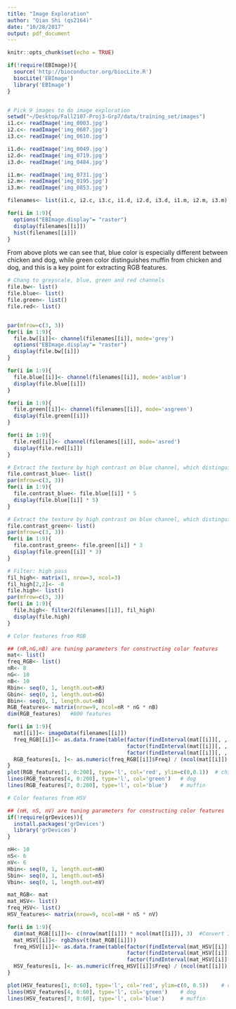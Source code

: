 ```yaml
---
title: "Image Exploration"
author: "Qian Shi (qs2164)"
date: "10/28/2017"
output: pdf_document
---
```


```r
knitr::opts_chunk$set(echo = TRUE)
```

```r
if(!require(EBImage)){
  source('http://bioconductor.org/biocLite.R')
  biocLite('EBImage')
  library('EBImage')
}


# Pick 9 images to do image exploration
setwd("~/Desktop/Fall2107-Proj3-Grp7/data/training_set/images")
i1.c<- readImage('img_0003.jpg')
i2.c<- readImage('img_0687.jpg')
i3.c<- readImage('img_0610.jpg')

i1.d<- readImage('img_0049.jpg')
i2.d<- readImage('img_0719.jpg')
i3.d<- readImage('img_0484.jpg')

i1.m<- readImage('img_0731.jpg')
i2.m<- readImage('img_0195.jpg')
i3.m<- readImage('img_0853.jpg')

filenames<- list(i1.c, i2.c, i3.c, i1.d, i2.d, i3.d, i1.m, i2.m, i3.m)

for(i in 1:9){
  options("EBImage.display"= "raster") 
  display(filenames[[i]])
  hist(filenames[[i]])
}
```
From above plots we can see that, blue color is especially different between chicken and dog, while green color distinguishes muffin from chicken and dog, and this is a key point for extracting RGB features.


```r
# Chang to greyscale, blue, green and red channels
file.bw<- list()
file.blue<- list()
file.green<- list()
file.red<- list()


par(mfrow=c(3, 3))
for(i in 1:9){
  file.bw[[i]]<- channel(filenames[[i]], mode='grey')
  options("EBImage.display"= "raster") 
  display(file.bw[[i]])
}

for(i in 1:9){
  file.blue[[i]]<- channel(filenames[[i]], mode='asblue')
  display(file.blue[[i]])
}

for(i in 1:9){
  file.green[[i]]<- channel(filenames[[i]], mode='asgreen')
  display(file.green[[i]])
}

for(i in 1:9){
  file.red[[i]]<- channel(filenames[[i]], mode='asred')
  display(file.red[[i]])
}
```


```r
# Extract the texture by high contrast on blue channel, which distinguish difference on chicken from dog and muffin
file.contrast_blue<- list()
par(mfrow=c(3, 3))
for(i in 1:9){
  file.contrast_blue<- file.blue[[i]] * 5
  display(file.blue[[i]] * 5)
}

# Extract the texture by high contrast on blue channel, which distinguish difference on muffin from chicken and dog
file.contrast_green<- list()
par(mfrow=c(3, 3))
for(i in 1:9){
  file.contrast_green<- file.green[[i]] * 3
  display(file.green[[i]] * 3)
}
```

```r
# Filter: high pass
fil_high<- matrix(1, nrow=3, ncol=3)
fil_high[2,2]<- -8
file.high<- list()
par(mfrow=c(3, 3))
for(i in 1:9){
  file.high<- filter2(filenames[[i]], fil_high)
  display(file.high)
}
```


```r
# Color features from RGB

## (nR,nG,nB) are tuning parameters for constructing color features
mat<- list()
freq_RGB<- list()
nR<- 8
nG<- 10
nB<- 10
Rbin<- seq(0, 1, length.out=nR)
Gbin<- seq(0, 1, length.out=nG)
Bbin<- seq(0, 1, length.out=nB)
RGB_features<- matrix(nrow=9, ncol=nR * nG * nB)
dim(RGB_features)   #800 features

for(i in 1:9){
  mat[[i]]<- imageData(filenames[[i]])
  freq_RGB[[i]]<- as.data.frame(table(factor(findInterval(mat[[i]][, , 1], Rbin), levels=1:nR), 
                                      factor(findInterval(mat[[i]][, , 2], Gbin), levels=1:nG), 
                                      factor(findInterval(mat[[i]][, , 3], Bbin), levels=1:nB)))
  RGB_features[i, ]<- as.numeric(freq_RGB[[i]]$Freq) / (ncol(mat[[i]]) * nrow(mat[[i]]))
}
plot(RGB_features[1, 0:200], type='l', col='red', ylim=c(0,0.1))  # chicken
lines(RGB_features[4, 0:200], type='l', col='green')   # dog
lines(RGB_features[7, 0:200], type='l', col='blue')    # muffin

```


```r
# Color features from HSV

## (nH, nS, nV) are tuning parameters for constructing color features
if(!require(grDevices)){
  install.packages('grDevices')
  library('grDevices')
}

nH<- 10
nS<- 6
nV<- 6
Hbin<- seq(0, 1, length.out=nH)
Sbin<- seq(0, 1, length.out=nS)
Vbin<- seq(0, 1, length.out=nV)

mat_RGB<- mat
mat_HSV<- list()
freq_HSV<- list()
HSV_features<- matrix(nrow=9, ncol=nH * nS * nV)

for(i in 1:9){
  dim(mat_RGB[[i]])<- c(nrow(mat[[i]]) * ncol(mat[[i]]), 3)  #Convert 3D array of RGB into 2D matrix
  mat_HSV[[i]]<- rgb2hsv(t(mat_RGB[[i]]))
  freq_HSV[[i]]<- as.data.frame(table(factor(findInterval(mat_HSV[[i]][1, ], Hbin), levels=1:nH), 
                                      factor(findInterval(mat_HSV[[i]][2, ], Sbin), levels=1:nS), 
                                      factor(findInterval(mat_HSV[[i]][3, ], Vbin), levels=1:nV)))
  HSV_features[i, ]<- as.numeric(freq_HSV[[i]]$Freq) / (ncol(mat[[i]]) * nrow(mat[[i]]))
}

plot(HSV_features[1, 0:60], type='l', col='red', ylim=c(0, 0.5))    # chicken
lines(HSV_features[4, 0:60], type='l', col='green')    # dog
lines(HSV_features[7, 0:60], type='l', col='blue')     # muffin

```


